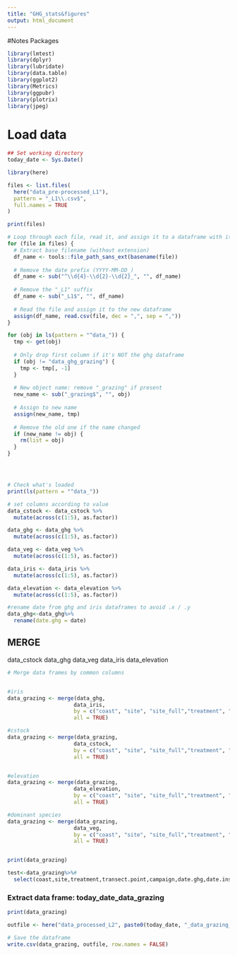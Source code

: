 ```yaml
---
title: "GHG_stats&figures"
output: html_document
---
```


#Notes
Packages
```r
library(lmtest)
library(dplyr)
library(lubridate)
library(data.table)
library(ggplot2)
library(Metrics)
library(ggpubr)
library(plotrix)
library(jpeg)
```

# Load data
```r
## Set working directory
today_date <- Sys.Date()

library(here)

files <- list.files(
  here("data_pre-processed_L1"),
  pattern = "_L1\\.csv$",
  full.names = TRUE
)

print(files)

# Loop through each file, read it, and assign it to a dataframe with its original name
for (file in files) {
  # Extract base filename (without extension)
  df_name <- tools::file_path_sans_ext(basename(file))
  
  # Remove the date prefix (YYYY-MM-DD_)
  df_name <- sub("^\\d{4}-\\d{2}-\\d{2}_", "", df_name)
  
  # Remove the "_L1" suffix
  df_name <- sub("_L1$", "", df_name)
  
  # Read the file and assign it to the new dataframe
  assign(df_name, read.csv(file, dec = ",", sep = ","))
}

for (obj in ls(pattern = "^data_")) {
  tmp <- get(obj)
  
  # Only drop first column if it's NOT the ghg dataframe
  if (obj != "data_ghg_grazing") {
    tmp <- tmp[, -1]
  }
  
  # New object name: remove "_grazing" if present
  new_name <- sub("_grazing$", "", obj)
  
  # Assign to new name
  assign(new_name, tmp)
  
  # Remove the old one if the name changed
  if (new_name != obj) {
    rm(list = obj)
  }
}




# Check what's loaded
print(ls(pattern = "^data_"))

```


```r
# set columns according to value
data_cstock <- data_cstock %>%
  mutate(across(c(1:5), as.factor))

data_ghg <- data_ghg %>%
  mutate(across(c(1:5), as.factor))

data_veg <- data_veg %>%
  mutate(across(c(1:5), as.factor)) 

data_iris <- data_iris %>%
  mutate(across(c(1:5), as.factor)) 

data_elevation <- data_elevation %>%
  mutate(across(c(1:5), as.factor)) 

#rename date from ghg and iris dataframes to avoid .x / .y
data_ghg<-data_ghg%>%
  rename(date.ghg = date) 

```

## MERGE
data_cstock 
data_ghg 
data_veg
data_iris
data_elevation


```r
# Merge data frames by common columns


#iris
data_grazing <- merge(data_ghg,
                     data_iris,
                     by = c("coast", "site", "site_full","treatment", "transect.point", "campaign"), 
                     all = TRUE)

#cstock
data_grazing <- merge(data_grazing, 
                     data_cstock, 
                     by = c("coast", "site", "site_full","treatment", "transect.point"), 
                     all = TRUE)


#elevation
data_grazing <- merge(data_grazing, 
                     data_elevation, 
                     by = c("coast", "site", "site_full","treatment", "transect.point"), 
                     all = TRUE)

#dominant species
data_grazing <- merge(data_grazing,
                     data_veg,
                     by = c("coast", "site", "site_full","treatment", "transect.point"), 
                     all = TRUE)


print(data_grazing)

test<-data_grazing%>%#
  select(coast,site,treatment,transect.point,campaign,date.ghg,date.insertion,date.retrieval, month_name.ghg,month_name.iris, season.ghg,season.iris)
```




### Extract data frame: today_date_data_grazing
```r
print(data_grazing)

outfile <- here("data_processed_L2", paste0(today_date, "_data_grazing_L2.csv"))

# Save the dataframe
write.csv(data_grazing, outfile, row.names = FALSE)

```

